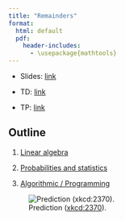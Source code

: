 ```yaml
--- 
title: "Remainders"
format: 
  html: default
  pdf:
    header-includes:
      - \usepackage{mathtools} 
--- 
```


* Slides: [link](../slides/02-revisions-slides.qmd)

* TD: [link](../td/02-revision-td.qmd)

* TP: [link](../tp/02-revision-tp.qmd)


## Outline

1. [Linear algebra](./remainders/01-linear-algebra.qmd)

2. [Probabilities and statistics](./remainders/02-probabilities.qmd)

3. [Algorithmic / Programming](./remainders/03-programming.qmd)


![Prediction ([xkcd:2370](https://xkcd.com/2370/)).](../include/prediction.png)


